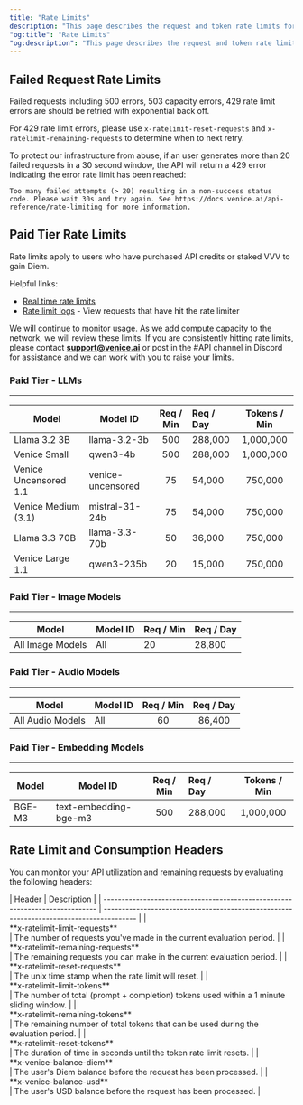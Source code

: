 ```yaml
---
title: "Rate Limits"
description: "This page describes the request and token rate limits for the Venice API."
"og:title": "Rate Limits"
"og:description": "This page describes the request and token rate limits for the Venice API."
---
```


## Failed Request Rate Limits

Failed requests including 500 errors, 503 capacity errors, 429 rate limit errors are should be retried with exponential back off.

For 429 rate limit errors, please use `x-ratelimit-reset-requests` and `x-ratelimit-remaining-requests` to determine when to next retry.

To protect our infrastructure from abuse, if an user generates more than 20 failed requests in a 30 second window, the API will return a 429 error indicating the error rate limit has been reached:

```
Too many failed attempts (> 20) resulting in a non-success status code. Please wait 30s and try again. See https://docs.venice.ai/api-reference/rate-limiting for more information.
```

## Paid Tier Rate Limits

Rate limits apply to users who have purchased API credits or staked VVV to gain Diem.

Helpful links:
- [Real time rate limits](https://docs.venice.ai/api-reference/endpoint/api_keys/rate_limits?playground=open)
- [Rate limit logs](https://docs.venice.ai/api-reference/endpoint/api_keys/rate_limit_logs?playground=open) - View requests that have hit the rate limiter

<Note>We will continue to monitor usage. As we add compute capacity to the network, we will review these limits. If you are consistently hitting rate limits, please contact [**support@venice.ai**](mailto:support@venice.ai) or post in the #API channel in Discord for assistance and we can work with you to raise your limits.</Note>

### Paid Tier - LLMs
------------------------------------------------------------------------------------------
| Model                                    | Model ID                | Req / Min | Req / Day | Tokens / Min |
| ---------------------------------------  | ----------------------- | :-------: | :-------- | :----------: |
| Llama 3.2 3B                             | llama-3.2-3b            | 500       | 288,000   | 1,000,000    |
| Venice Small                             | qwen3-4b                | 500       | 288,000   | 1,000,000    |
| Venice Uncensored 1.1                    | venice-uncensored       | 75        | 54,000    | 750,000      |
| Venice Medium (3.1)                      | mistral-31-24b          | 75        | 54,000    | 750,000      |
| Llama 3.3 70B                            | llama-3.3-70b           | 50        | 36,000    | 750,000      |
| Venice Large 1.1                         | qwen3-235b              | 20        | 15,000    | 750,000      |

### Paid Tier - Image Models
--------------------------------------------------------------------------------
| Model              | Model ID                        | Req / Min | Req / Day |
| ------------------ | ------------------------------- | --------- | :-------- |
| All Image Models   | All                             | 20        | 28,800    |


### Paid Tier - Audio Models
--------------------------------------------------------------------------------
| Model              | Model ID                        | Req / Min | Req / Day |
| ------------------ | ------------------------------- | :-------: | :-------: |
| All Audio Models   | All                             | 60        | 86,400    | 

### Paid Tier - Embedding Models
------------------------------------------------------------------------------------------
| Model                                    | Model ID                | Req / Min | Req / Day | Tokens / Min |
| ---------------------------------------  | ----------------------- | :-------: | :-------- | :----------: |
| BGE-M3                                   | text-embedding-bge-m3   | 500       | 288,000   | 1,000,000    |

## Rate Limit and Consumption Headers

You can monitor your API utilization and remaining requests by evaluating the following headers:

<div style={{ overflowX: 'auto' }}>
  | Header                                                                       | Description                                                                             |
  | ---------------------------------------------------------------------------- | --------------------------------------------------------------------------------------- |
  | <div style={{whiteSpace: 'nowrap'}}>**x-ratelimit-limit-requests**</div>     | The number of requests you've made in the current evaluation period.                    |
  | <div style={{whiteSpace: 'nowrap'}}>**x-ratelimit-remaining-requests**</div> | The remaining requests you can make in the current evaluation period.                   |
  | <div style={{whiteSpace: 'nowrap'}}>**x-ratelimit-reset-requests**</div>     | The unix time stamp when the rate limit will reset.                                     |
  | <div style={{whiteSpace: 'nowrap'}}>**x-ratelimit-limit-tokens**</div>       | The number of total (prompt + completion) tokens used within a 1 minute sliding window. |
  | <div style={{whiteSpace: 'nowrap'}}>**x-ratelimit-remaining-tokens**</div>   | The remaining number of total tokens that can be used during the evaluation period.     |
  | <div style={{whiteSpace: 'nowrap'}}>**x-ratelimit-reset-tokens**</div>       | The duration of time in seconds until the token rate limit resets.                      |
  | <div style={{whiteSpace: 'nowrap'}}>**x-venice-balance-diem**</div>          | The user's Diem balance before the request has been processed.                          |
  | <div style={{whiteSpace: 'nowrap'}}>**x-venice-balance-usd**</div>           | The user's USD balance before the request has been processed.                           |
</div>